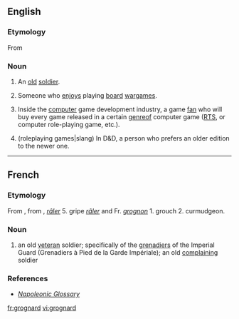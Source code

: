 ==English==

===Etymology===
From {{etyl|fr|en}} {{term|grognard||lang=fr|old soldier}}

===Noun===
{{en-noun}}

# An [[old]] [[soldier]].
# {{games|slang}} Someone who [[enjoys]] playing [[board]] [[wargames]].
# {{computer games|slang}} Inside the [[computer]] game development industry, a game [[fan]] who will buy every game released in a certain [[genre ]]of computer game ([[RTS]], or computer role-playing game, etc.).
# (roleplaying games|slang) In D&D, a person who prefers an older edition to the newer one. 
----

==French==

===Etymology===
{{attention|fr}}
From {{term|grognard||grumbler|lang=fr}}, from {{term|grogner||snarl, grunt, growl, grumble|lang=fr}}, ''[[râler]]'' 5. gripe ''[[râler]]'' and Fr. ''[[grognon]]'' 1. grouch 2. curmudgeon.

===Noun===
{{fr-noun|m}}

# an old [[veteran]] soldier; specifically of the [[grenadiers]] of the Imperial Guard (Grenadiers à Pied de la Garde Impériale); an old [[complaining]] soldier


===References===
* ''[http://www.napoleonguide.com/glossary.htm Napoleonic Glossary]''


[[fr:grognard]]
[[vi:grognard]]